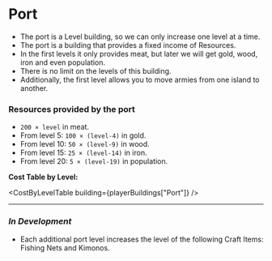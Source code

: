 
# Port

- The port is a <Link to="/docs/game-concepts/buildings#types-of-buildings">Level building</Link>, so we can only increase one level at a time.
- The port is a building that provides a fixed income of Resources.
- In the first levels it only provides meat, but later we will get gold, wood, iron and even population.
- There is no limit on the levels of this building.
- Additionally, the first level allows you to move armies from one island to another.

### Resources provided by the port

- <code>200 × level</code> in <Link to="/docs/game-concepts/resources#meat">meat</Link>.
- From level 5: <code>100 × (level-4)</code> in <Link to="/docs/game-concepts/resources#gold">gold</Link>.
- From level 10: <code>50 × (level-9)</code> in <Link to="/docs/game-concepts/resources#wood">wood</Link>.
- From level 15: <code>25 × (level-14)</code> in <Link to="/docs/game-concepts/resources#iron">iron</Link>.
- From level 20: <code>5 × (level-19)</code> in <Link to="/docs/game-concepts/population">population</Link>.

**Cost Table by Level:**

<CostByLevelTable building={playerBuildings["Port"]} />

---

### *In Development*

- Each additional port level increases the level of the following Craft Items: Fishing Nets and Kimonos.
